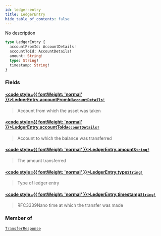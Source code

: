 ```yaml
---
id: ledger-entry
title: LedgerEntry
hide_table_of_contents: false
---
```








No description

```graphql
type LedgerEntry {
  accountFromId: AccountDetails!
  accountToId: AccountDetails!
  amount: String!
  type: String!
  timestamp: String!
}
```


### Fields

#### [<code style={{ fontWeight: 'normal' }}>LedgerEntry.<b>accountFromId</b></code>](#)<Bullet />[`AccountDetails!`](/docs/testnet/graphql/objects/account-details) <Badge class="secondary" text="non-null"/> <Badge class="secondary" text="object"/>
> Account from which the asset was taken
> 

#### [<code style={{ fontWeight: 'normal' }}>LedgerEntry.<b>accountToId</b></code>](#)<Bullet />[`AccountDetails!`](/docs/testnet/graphql/objects/account-details) <Badge class="secondary" text="non-null"/> <Badge class="secondary" text="object"/>
> Account to which the balance was transferred
> 

#### [<code style={{ fontWeight: 'normal' }}>LedgerEntry.<b>amount</b></code>](#)<Bullet />[`String!`](/testnet/api/graphql/scalars/string) <Badge class="secondary" text="non-null"/> <Badge class="secondary" text="scalar"/>
> The amount transferred
> 

#### [<code style={{ fontWeight: 'normal' }}>LedgerEntry.<b>type</b></code>](#)<Bullet />[`String!`](/testnet/api/graphql/scalars/string) <Badge class="secondary" text="non-null"/> <Badge class="secondary" text="scalar"/>
> Type of ledger entry
> 

#### [<code style={{ fontWeight: 'normal' }}>LedgerEntry.<b>timestamp</b></code>](#)<Bullet />[`String!`](/testnet/api/graphql/scalars/string) <Badge class="secondary" text="non-null"/> <Badge class="secondary" text="scalar"/>
> RFC3339Nano time at which the transfer was made
> 



### Member of

[`TransferResponse`](/testnet/api/graphql/objects/transfer-response)  <Badge class="secondary" text="object"/>



